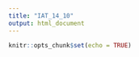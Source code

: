 ```yaml
---
title: "IAT_14_10"
output: html_document
---
```


```r
knitr::opts_chunk$set(echo = TRUE)
```











